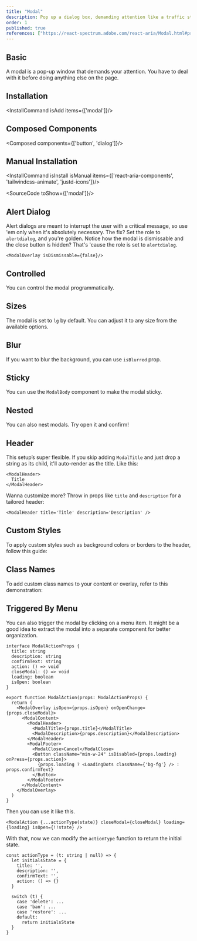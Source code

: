 ```yaml
---
title: "Modal"
description: Pop up a dialog box, demanding attention like a traffic stop sign, ideal for critical interactions..
order: 1
published: true
references: ["https://react-spectrum.adobe.com/react-aria/Modal.html#props", "https://github.com/jamiebuilds/tailwindcss-animate"]
---
```



## Basic
A modal is a pop-up window that demands your attention. You have to deal with it before doing anything else on the page.
<How toUse="overlays/modal-demo" />

## Installation
<InstallCommand isAdd items={['modal']}/>

## Composed Components
<Composed components={['button', 'dialog']}/>

## Manual Installation
<InstallCommand isInstall isManual items={['react-aria-components', 'tailwindcss-animate', 'justd-icons']}/>

<SourceCode toShow={['modal']}/>

## Alert Dialog
Alert dialogs are meant to interrupt the user with a critical message, so use 'em only when it's absolutely necessary. The fix? Set the role to `alertdialog`, and you're golden.
<How toUse="overlays/alert-dialog-demo" />
Notice how the modal is dismissable and the close button is hidden? That's 'cause the role is set to `alertdialog`.

```tsx
<ModalOverlay isDismissable={false}/>
```

## Controlled
You can control the modal programmatically.
<How toUse="overlays/modal-controlled-demo" />

## Sizes
The modal is set to `lg` by default. You can adjust it to any size from the available options.
<How toUse="overlays/modal-size-demo" />

## Blur
If you want to blur the background, you can use `isBlurred` prop.
<How toUse="overlays/modal-blur-demo" />

## Sticky
You can use the `ModalBody` component to make the modal sticky.
<How toUse="overlays/modal-sticky-demo" />

## Nested
You can also nest modals. Try open it and confirm!
<How toUse="overlays/modal-nested-demo" />

## Header
This setup’s super flexible. If you skip adding `ModalTitle` and just drop a string as its child, it'll auto-render as the title. Like this:
```
<ModalHeader>
  Title
</ModalHeader>
```
Wanna customize more? Throw in props like `title` and `description` for a tailored header:
```
<ModalHeader title='Title' description='Description' />
```

## Custom Styles
To apply custom styles such as background colors or borders to the header, follow this guide:
<How toUse="overlays/modal-custom-style-demo" />

## Class Names
To add custom class names to your content or overlay, refer to this demonstration:
<How toUse="overlays/modal-classnames-demo" />

## Triggered By Menu
You can also trigger the modal by clicking on a menu item.
<How toUse="overlays/modal-triggered-by-menu-demo" />
It might be a good idea to extract the modal into a separate component for better organization.

```
interface ModalActionProps {
  title: string
  description: string
  confirmText: string
  action: () => void
  closeModal: () => void
  loading: boolean
  isOpen: boolean
}

export function ModalAction(props: ModalActionProps) {
  return (
    <ModalOverlay isOpen={props.isOpen} onOpenChange={props.closeModal}>
      <ModalContent>
        <ModalHeader>
          <ModalTitle>{props.title}</ModalTitle>
          <ModalDescription>{props.description}</ModalDescription>
        </ModalHeader>
        <ModalFooter>
          <ModalClose>Cancel</ModalClose>
          <Button className="min-w-24" isDisabled={props.loading} onPress={props.action}>
            {props.loading ? <LoadingDots className={'bg-fg'} /> : props.confirmText}
          </Button>
        </ModalFooter>
      </ModalContent>
    </ModalOverlay>
  )
}
```

Then you can use it like this.

```
<ModalAction {...actionType(state)} closeModal={closeModal} loading={loading} isOpen={!!state} />
```

With that, now we can modify the `actionType` function to return the initial state.

```tsx
const actionType = (t: string | null) => {
  let initialsState = {
    title: '',
    description: '',
    confirmText: '',
    action: () => {}
  }

  switch (t) {
    case 'delete': ...
    case 'ban': ...
    case 'restore': ...
    default:
      return initialsState
  }
}
```
